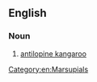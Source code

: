 ==English==
{{wikipedia|Antilopine Wallaroo}}
===Noun===
{{en-noun|sg=[[antilopine]] [[wallaroo]]}}

# [[antilopine kangaroo]]

[[Category:en:Marsupials]]